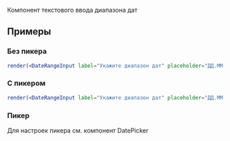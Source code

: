 Компонент текстового ввода диапазона дат

## Примеры

### Без пикера
```jsx live
render(<DateRangeInput label="Укажите диапазон дат" placeholder="ДД.ММ.ГГГГ - ДД.ММ.ГГГГ"/>)
```

### С пикером
```jsx live
render(<DateRangeInput label="Укажите диапазон дат" placeholder="ДД.ММ.ГГГГ - ДД.ММ.ГГГГ" picker/>)
```

### Пикер
Для настроек пикера см. компонент DatePicker